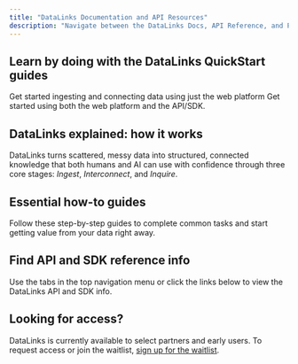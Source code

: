 ```yaml
---
title: "DataLinks Documentation and API Resources"
description: "Navigate between the DataLinks Docs, API Reference, and Python SDK Kit using the tabs at the top of this page."
---
```


## Learn by doing with the DataLinks QuickStart guides

<Columns cols={2}>
  <Card title="Web QuickStart Guide" icon="globe" iconType="regular" horizontal href="/get-started/quickstart">
    Get started ingesting and connecting data using just the web platform
  </Card>
  <Card title="API/SDK QuickStart Guide" icon="python" iconType="regular" horizontal href="/get-started/quickstart">
    Get started using both the web platform and the API/SDK.
  </Card>
</Columns>

## DataLinks explained: how it works

DataLinks turns scattered, messy data into structured, connected knowledge that both humans and AI can use with confidence through three core stages: _Ingest_, _Interconnect_, and _Inquire_.

<Columns cols={3}>
  <Card title="Clean and Ingest" icon="database" iconType="regular" href="/concepts/ingest-clean">
    
  </Card>
  <Card title="Interconnect" icon="folder-tree" iconType="regular" href="/concepts/interconnection">
    
  </Card>
  <Card title="Query and Insights" icon="magnifying-glass" iconType="regular" href="/concepts/query-insights">
    
  </Card>
</Columns>

## Essential how-to guides

Follow these step-by-step guides to complete common tasks and start getting value from your data right away.

<Columns cols={4}>
  <Card title="How To Create a Dataset" icon="database" iconType="regular" href="/how-to/create-dataset">
    
  </Card>
  <Card title="How To Create a Namespace" icon="folder-plus" iconType="regular" href="how-to/create-namespace">
    
  </Card>
  <Card title="How To Manage Connections" icon="folder-tree" iconType="regular" href="how-to/manage-connections">
    
  </Card>
  <Card title="How To Query Your Data" icon="magnifying-glass" iconType="regular" href="how-to/query-data">
    
  </Card>
</Columns>

## Find API and SDK reference info

Use the tabs in the top navigation menu or click the links below to view the DataLinks API and SDK info.

<Columns cols={2}>
  <Card title="API Reference" icon="globe" iconType="regular" horizontal href="/api-reference/datasets/fetch-datasets">
    
  </Card>
  <Card title="SDK Kit" icon="python" iconType="regular" horizontal href="/python-sdk">
    
  </Card>
</Columns>

## Looking for access?

DataLinks is currently available to select partners and early users. To request access or join the waitlist, [sign up for the waitlist](https://datalinks.com/newsletter).